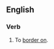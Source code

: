 {{rfv}}
==English==

===Verb===
{{en-verb|abuts on|abutting on|abutted on}}

# {{transitive}} To [[border on]].